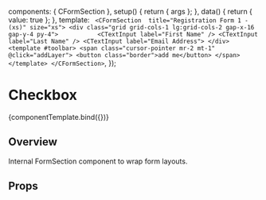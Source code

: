 
<Meta title="Components/Low level/FormSection" component={CFormSection} />

<!--- Component template -->

  components: { CFormSection },
  setup() {
    return { args };
  },
  data() {
    return { value: true };
  },
  template: `
  <CFormSection  title="Registration Form 1 - (xs)" size="xs">
    <div class="grid grid-cols-1 lg:grid-cols-2 gap-x-16 gap-y-4 py-4">          
                <CTextInput label="First Name" />
                <CTextInput label="Last Name" />
                <CTextInput label="Email Address">
      </div>
    <template #toolbar>
              <span class="cursor-pointer mr-2 mt-1" @click="addLayer">
                <button class="border">add me</button>
              </span>
    </template>
  </CFormSection>`,
});

<!--- Component documentation -->

# Checkbox

<Canvas withSource="open">
  <Story name="Overview">{componentTemplate.bind({})}</Story>
</Canvas>

## Overview

Internal FormSection component to wrap form layouts.

## Props

<ArgsTable story="Overview" />
